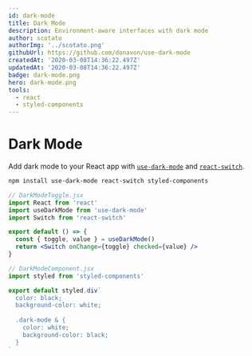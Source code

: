 ```yaml
---
id: dark-mode
title: Dark Mode
description: Environment-aware interfaces with dark mode
author: scotato
authorImg: '../scotato.png'
githubUrl: https://github.com/donavon/use-dark-mode
createdAt: '2020-03-08T14:36:22.497Z'
updatedAt: '2020-03-08T14:36:22.497Z'
badge: dark-mode.png
hero: dark-mode.png
tools:
  - react
  - styled-components
---
```


# Dark Mode
Add dark mode to your React app with [`use-dark-mode`](https://github.com/donavon/use-dark-mode) and [`react-switch`](https://github.com/markusenglund/react-switch).

```bash
npm install use-dark-mode react-switch styled-components
```

```jsx
// DarkModeToggle.jsx
import React from 'react'
import useDarkMode from 'use-dark-mode'
import Switch from 'react-switch'

export default () => {
  const { toggle, value } = useDarkMode()
  return <Switch onChange={toggle} checked={value} />
} 
```

```jsx
// DarkModeComponent.jsx
import styled from 'styled-components'

export default styled.div`
  color: black;
  background-color: white;
  
  .dark-mode & {
    color: white;
    background-color: black;
  }
`
```
